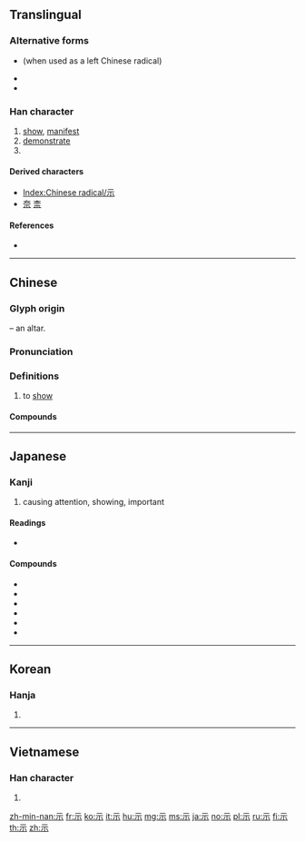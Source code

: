 {{character info/new}}
{{also|元}}
==Translingual==
{{stroke order|type=animate}}

===Alternative forms===
* {{l|mul|礻}} (when used as a left Chinese radical)
* {{l|mul|𡭕}}
* {{l|mul|𥘅}}

===Han character===
{{Han char|rn=113|rad=示|as=00|sn=5|four=10901|canj=MMF|ids=⿱二小}}

# [[show]], [[manifest]]
# [[demonstrate]]
# {{mul-kangxi radical-def}}

====Derived characters====
* [[Index:Chinese radical/示]]
* [[奈]] [[柰]]

====References====
* {{Han ref|kx=0839.200|dkj=24623|dj=1256.250|hdz=42385.010|uh=793A|ud=31034|bh=A5DC|bd=42460}}

----

==Chinese==
{{zh-forms}}

===Glyph origin===
{{Han etym}}
{{liushu|p|5}} – an altar.

===Pronunciation===
{{zh-pron
|m=shì
|c=si6
|h=pfs=sṳ
|mn=sī
|mc=y
|oc=y
|cat=v
}}

===Definitions===
{{zh-hanzi}}

# to [[show]]

====Compounds====
{{zh-der|公示送達|公示行為|回示|安民告示|展示|意思表示|傳示|宣示|告示|公示催告|圖示|出示|不甘示弱|公示|牓示|提示|昭示|炫示|沒頭告示|示眾|斬首示眾|提示人|牌示|指示|啟示錄|啟示|標示|示疾|示意|暗示|示愛|演示|示寂|示知|示意圖|示警|示範社區|示範|示波器|示弱|示威|示好|示例|無頭告示|曉示|發蹤指示|示威遊行|核示|示範戶|示覆|批示|榜示|揭示|明示|警示|請示|開示|默示|訓示|蒲鞭示辱|表示|風示|顯示器|顯示|誇示|見示|賜示|諭示|裁示}}

----

==Japanese==

===Kanji===
{{ja-kanji|grade=5|rs=示00}}

# causing attention, showing, important

====Readings====
* {{ja-readings|goon=[[ぎ]] (gi), [[じ]] (ji)|kanon=[[き]] (ki), [[し]] (shi)|kun=[[しめす]] (shimesu), [[しめし]] (shimeshi)}}

====Compounds====
* {{ja-r|示威|し.い}}
* {{ja-r|示唆|しさ}}
* {{ja-r|開示|かいじ}}
* {{ja-r|掲示|ていじ}}
* {{ja-r|指示|しじ}}
* {{ja-r|表示|ひょうじ}}

----

==Korean==

===Hanja===
{{ko-hanja|hangeul=[[시]], [[기]]|eumhun=|rv=si, gi|mr=si, ki|y=si, ki}}

# {{defn|lang=ko|sort=示00}}

----

==Vietnamese==

===Han character===
{{vi-hantu|[[thị]], [[kì]]|rs=示00}}

# {{defn|lang=vi|sort=示00}}

[[Category:CJKV radicals| ]]

[[zh-min-nan:示]]
[[fr:示]]
[[ko:示]]
[[it:示]]
[[hu:示]]
[[mg:示]]
[[ms:示]]
[[ja:示]]
[[no:示]]
[[pl:示]]
[[ru:示]]
[[fi:示]]
[[th:示]]
[[zh:示]]